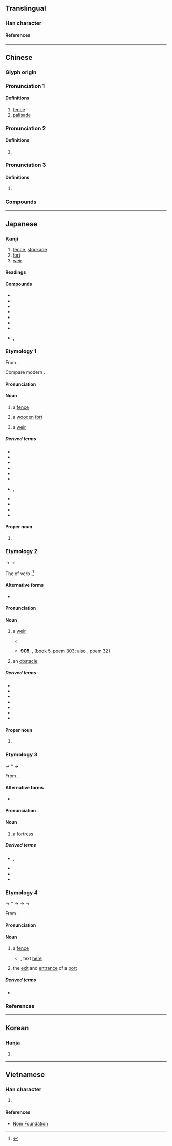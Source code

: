 {{also|栅|棚}}
{{character info}}
==Translingual==

===Han character===
{{Han char|rn=75|rad=木|as=05|sn=9|four=47940|canj=DBT|ids=⿰木冊}}

====References====
{{Han ref|kx=0521.121|dkj=14665|dj=0909.070|hdz=21187.010|uh=67F5}}

----

==Chinese==
{{zh-forms|s=栅}}

===Glyph origin===
{{Han etym|珊}}

===Pronunciation 1===
{{zh-pron
|m=zhà,shān,shàn,shā,shi,2nb=variant,3nb=variant,4n=Beijing dialect,5n=Beijing dialect
|m_note=shā - used in {{zh-l|*柵欄}}; shi - used in {{zh-l|*大柵欄}}
|c=caak3,zaap3,saan3
|mc=y
|oc=
|ma=
|cat=n
}}

====Definitions====
{{zh-hanzi}}

# [[fence]]
# [[palisade]]

===Pronunciation 2===
{{zh-pron
|m=shān,zhà,1nb=Mainland,2nb=Taiwan
|c=saan1
|ma=
|cat=n
}}

====Definitions====
{{zh-hanzi}}

# {{zh-only|柵極||光柵}}

===Pronunciation 3===
{{zh-pron
|m=cè
|c=caak3
|ma=
|cat=n
}}

====Definitions====
{{zh-hanzi}}

# {{zh-only|上柵||下柵|dot=,}} {{n-g|place names in [[Zhongshan]], [[Guangdong]].}}

===Compounds===
{{zh-der|光柵|寨柵|柵剌子|欄柵|水柵|柵子|柵極|柵欄|柵門|花柵子|豚柵}}

----

==Japanese==

===Kanji===
{{ja-kanji|grade=|rs=木05}}

# [[fence]], [[stockade]]
# [[fort]]
# [[weir]]

====Readings====
{{ja-readings
|goon=しゃく, せん
|kanon=さく, さん
|kun=しがらみ-, しがら-む, とりで-, やらい-
}}

====Compounds====
{{der-top|Compounds}}
* {{ja-r|柵%戸|さく%こ}}
* {{ja-r|柵%址|さく%し}}
* {{ja-r|柵塁|さくるい}}
* {{ja-r|砦柵|さいさく}}
* {{ja-r|城柵|じょうさく}}
* {{ja-r|竹柵|ちくさく}}
* {{ja-r|鉄柵|てっさく}}
* {{ja-r|馬柵|うませ}}, {{ja-r|馬柵|ませ}}
{{der-bottom}}

===Etymology 1===
{{ja-kanjitab|さく|yomi=kanon}}

From {{der|ja|ltc|sort=さく|-}} {{ltc-l|柵|id=2}}.

Compare modern {{cog|yue|柵|tr=caak<sup>3</sup>}}.

====Pronunciation====
{{ja-pron|y=ko|さく|acc=2|acc_ref=DJR}}

====Noun====
{{ja-noun|さく}}

# a [[fence]]
#: {{syn|ja|垣|tr=kaki}}
# {{lb|ja|by extension}} a [[wooden]] [[fort]]
#: {{syn|ja|[[塞]], [[砦]]|tr=toride}}
# a [[weir]]

=====Derived terms=====
{{der-top}}
* {{ja-r|柵%際|さく%ぎわ}}
* {{ja-r|柵杭|さくくい}}
* {{ja-r|柵の木|さく の き}}
* {{ja-r|柵%門|さく%もん}}
* {{ja-r|柵%矢来|さく%やらい}}
* {{ja-r|厨%川の柵|^くりや%がわ の ^さく}}
* {{ja-r|電気%柵|でんき%さく}}, {{ja-r|電%柵|でん%さく}}
* {{ja-r|渟%足%柵|^ぬ%たり の% ^さく}}
* {{ja-r|牧%柵|ぼく%さく}}
* {{ja-r|槍%柵|やり%さく}}
* {{ja-r|欄柵|らんさく}}
{{der-bottom}}

====Proper noun====
{{ja-pos|proper|さく}}

# {{surname|ja|A=a|nodot=1|sort=さく}}

===Etymology 2===
{{ja-kanjitab|しがらみ|yomi=k}}
{{IPAfont|⟨siɡarami<sub>1</sub>⟩}} → {{IPAchar|/siɡaramʲi/}} → {{IPAchar|/ɕiɡarami/}}

The {{m|ja|連用形|tr=ren'yōkei||stem or continuative form}} of verb {{m|ja|柵む|tr=shigaramu||to [[entangle]]}}.<ref>{{R:Daijisen}}</ref>

====Alternative forms====
* {{ja-l|笧}}

====Pronunciation====
{{ja-pron|y=k|しがらみ|acc=0|acc_ref=DJR}}

====Noun====
{{ja-noun|しがらみ}}

# a [[weir]]
#* {{RQ:Manyoshu|2|197}}
#*: {{ja-usex|sort=しからみ|m=明日香%川 '''四我良美'''渡%之 塞益%者 進%留%水%母 能杼尓賀%有%萬思|m_kana=あすか%がは '''しがらみ'''わた%し せかませ%ば ながる%る%みづ%も のどにか%あら%まし|明日香%川'''しがらみ'''渡し塞かませば流るる水ものどにかあらまし|^あすか%-がは '''しがらみ''' わたし せかませば ながるる みづ も のど に か あらまし|rom=Asuka-gawa '''shigarami''' watashi sekamaseba nagaruru mizu mo nodo ni ka aramashi|Asuka River―if one were to '''fence''' the stream, blocking it with '''weirs''', surely the rushing water would lie calm within its banks.<ref>{{cite-book|1998|Edwin A. Cranston|The Gem-Glistening Cup|publisher=Stanford University Press|isbn=0-8047-3157-8|page=217}}</ref>}}
#* '''905''', ''{{w|Kokin Wakashū}}'', (book 5, poem 303; also ''{{w|Ogura Hyakunin Isshu|Hyakunin Isshu}}'', poem 32)
#*: {{ja-usex|山川に風のかけたる'''しがらみ'''は流れもあへぬ[[紅葉]]なりけり|やまがは に かぜ の かけたる '''しがらみ''' は ながれ も あへぬ もみぢ なりけり|rom=yamagawa ni kaze no kaketaru '''shigarami''' wa nagare mo aenu momiji narikeri|the autumn leaves are unable to resist the current flowing past the '''weir''' built by the wind in the deep mountain river.<ref>{{cite-book|1996|Laurel Rasplica Rodd|author2=Mary Catherine Henkenius|Kokinshū: A Collection of Poems Ancient and Modern|edition=reprint|publisher=Cheng & Tsui|isbn=0-8872-7249-5|page=134}}</ref>}}
# {{lb|ja|by extension}} an [[obstacle]]

=====Derived terms=====
{{der-top}}
* {{ja-r|柵%伏す|しがらみ%ふす}}
* {{ja-r|風の柵|かぜ の しがらみ}}
* {{ja-r|義理の柵|ぎり の しがらみ}}
* {{ja-r|鹿の柵|しか の しがらみ}}
* {{ja-r|袖の柵|そで の しがらみ}}
* {{ja-r|流し柵|ながし-しがらみ}}
* {{ja-r|冬の柵|ふゆ の しがらみ}}
{{der-bottom}}

====Proper noun====
{{ja-pos|proper|しがらみ}}

# {{surname|ja|A=a|nodot=1|sort=しからみ}}

===Etymology 3===
{{ja-kanjitab|き|yomi=k}}
{{IPAfont|⟨ki<sub>2</sub>⟩}} → *{{IPAchar|/kʷɨ/}} → {{IPAchar|/ki/}}

From {{inh|ja|ojp|sort=き|-}}.

====Alternative forms====
* {{ja-l|城}}

====Pronunciation====
{{ja-pron|y=k|き}}

====Noun====
{{ja-noun|き}}

# a [[fortress]]
#: {{syn|ja|城|tr=shiro|砦|tr2=toride}}

=====Derived terms=====
* {{ja-r|柵戸|きのへ}}, {{ja-r|柵戸|きへ}}
* {{ja-r|雄%勝の柵|^お%かち の ^き}}
* {{ja-r|金沢の柵|^かねざわ の ^き}}
* {{ja-r|渟%足%柵|^ぬ%たり の% ^き}}

===Etymology 4===
{{ja-kanjitab|くえ|yomi=k}}
{{IPAfont|⟨kupe<sub>1</sub>⟩}} → *{{IPAchar|/kupʲe/}} → {{IPAchar|/kufe/}} → {{IPAchar|/kuwe/}} → {{IPAchar|/kue/}}

From {{inh|ja|ojp|sort=くえ|-}}.

====Pronunciation====
{{ja-pron|y=k|くえ}}

====Noun====
{{ja-noun|くえ|hhira=くへ}}

# {{lb|ja|obsolete|sort=くえ}} a [[fence]]
#* {{RQ:Manyoshu|14|3537}}, text [http://jti.lib.virginia.edu/japanese/manyoshu/Man14Yo.html#3537 here]
#*: {{ja-usex|m='''久敝'''胡之尓 武藝波武古宇馬能 波都々々尓 安比見之兒良之 安夜尓可奈思母|m_kana='''くへ'''こしに むぎはむこうまの はつはつに あひみしこらし あやにかなしも|'''くへ'''越しに麦%食む[[小%馬]]のはつはつに相%見し子らしあやに愛しも|'''くへ'''こし に むぎ% はむ こ%うま の はつはつ に あひ%みし こらし あや に かなし も|rom='''kue'''koshi ni mugi hamu kouma no hatsuhatsu ni aimishi korashi aya ni kanashi mo|Like a horse going over a '''fence''' and eating wheat, I barely see her; how lovely she is.}}
#: {{syn|ja|崩垣|tr=kuegaki}}
# the [[exit]] and [[entrance]] of a [[port]]

=====Derived terms=====
* {{ja-r|柵%越し|くえ%こし}}

===References===
<references/>

----

==Korean==

===Hanja===
{{ko-hanja|책}}

# {{rfdef|ko|sort=木05}}

----

==Vietnamese==

===Han character===
{{vi-readings|rs=木05|reading=sách}}

# {{rfdef|vi|sort=木05}}

====References====
* [http://nomfoundation.org/common/nom_details.php?codepoint=67f5 Nom Foundation]